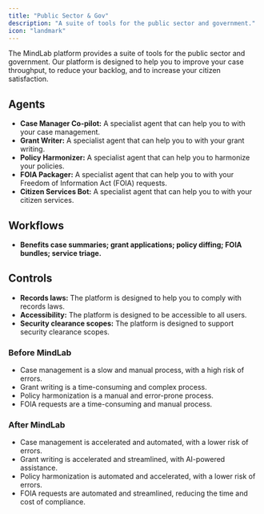 ```yaml
---
title: "Public Sector & Gov"
description: "A suite of tools for the public sector and government."
icon: "landmark"
---
```


The MindLab platform provides a suite of tools for the public sector and government. Our platform is designed to help you to improve your case throughput, to reduce your backlog, and to increase your citizen satisfaction.

## Agents

-   **Case Manager Co-pilot:** A specialist agent that can help you to with your case management.
-   **Grant Writer:** A specialist agent that can help you to with your grant writing.
-   **Policy Harmonizer:** A specialist agent that can help you to harmonize your policies.
-   **FOIA Packager:** A specialist agent that can help you to with your Freedom of Information Act (FOIA) requests.
-   **Citizen Services Bot:** A specialist agent that can help you to with your citizen services.

## Workflows

-   **Benefits case summaries; grant applications; policy diffing; FOIA bundles; service triage.**

## Controls

-   **Records laws:** The platform is designed to help you to comply with records laws.
-   **Accessibility:** The platform is designed to be accessible to all users.
-   **Security clearance scopes:** The platform is designed to support security clearance scopes.
### Before MindLab

-   Case management is a slow and manual process, with a high risk of errors.
-   Grant writing is a time-consuming and complex process.
-   Policy harmonization is a manual and error-prone process.
-   FOIA requests are a time-consuming and manual process.

### After MindLab

-   Case management is accelerated and automated, with a lower risk of errors.
-   Grant writing is accelerated and streamlined, with AI-powered assistance.
-   Policy harmonization is automated and accelerated, with a lower risk of errors.
-   FOIA requests are automated and streamlined, reducing the time and cost of compliance.